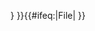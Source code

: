 {{Cc-by-sa-layout
|version=3.0
|country=
|attribution={{{attribution|{{{1|}}}}}}
}}<includeonly>{{#ifeq:{{NAMESPACE}}|File|{{{category|[[Category:創用CC-姓名標示-相同方式分享-3.0版授權檔案|{{PAGENAME}}]]}}}
}}</includeonly><noinclude>
{{In category|創用CC-姓名標示-相同方式分享-3.0版授權檔案}}
{{documentation}}
[[Category:自由協議版權模板|{{PAGENAME}}]]
</noinclude>